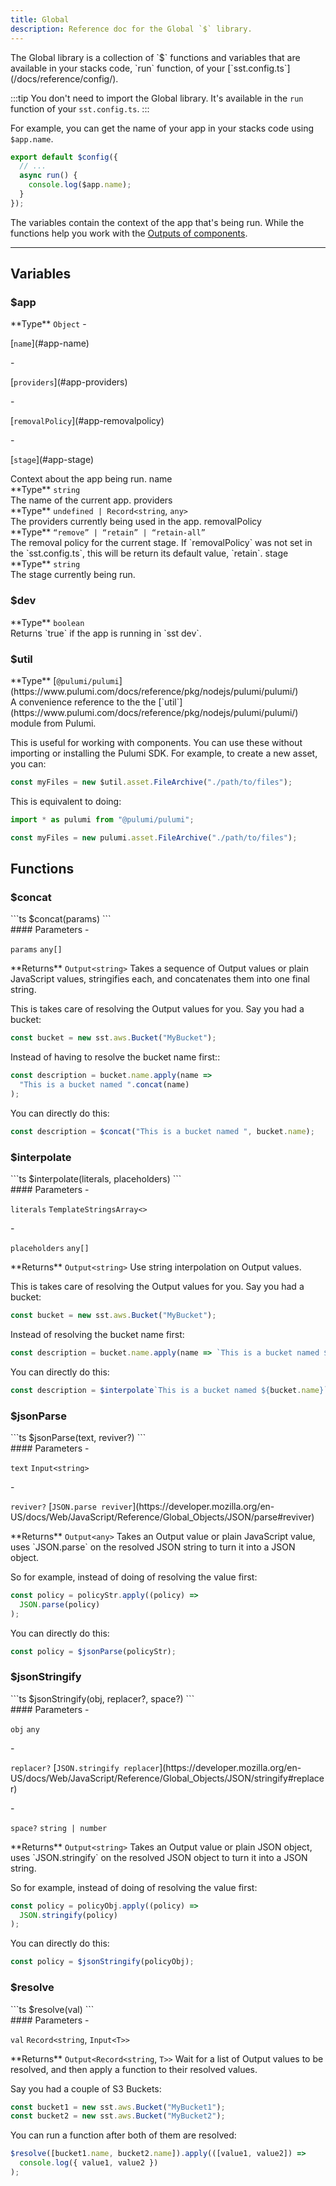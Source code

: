 ```yaml
---
title: Global
description: Reference doc for the Global `$` library.
---
```



<div class="tsdoc">

<Section type="about">
The Global library is a collection of `$` functions and variables that are available in your stacks code, `run` function, of your [`sst.config.ts`](/docs/reference/config/).

:::tip
You don't need to import the Global library. It's available in the `run` function of your `sst.config.ts`.
:::

For example, you can get the name of your app in your stacks code using `$app.name`.

```ts title="sst.config.ts" {4}
export default $config({
  // ...
  async run() {
    console.log($app.name);
  }
});
```

The variables contain the context of the app that's being run. While the functions help you work with the [Outputs of components](/docs/components##inputs--outputs).
</Section>

---

## Variables

### $app
<Segment>
<Section type="parameters">
<InlineSection>
**Type** <code class="primitive">Object</code>
</InlineSection>
- <p>[<code class="key">name</code>](#app-name)</p>
- <p>[<code class="key">providers</code>](#app-providers)</p>
- <p>[<code class="key">removalPolicy</code>](#app-removalpolicy)</p>
- <p>[<code class="key">stage</code>](#app-stage)</p>
</Section>
Context about the app being run.
</Segment>
<NestedTitle id="app-name" Tag="h4" parent="$app.">name</NestedTitle>
<Segment>
<Section type="parameters">
<InlineSection>
**Type** <code class="primitive">string</code>
</InlineSection>
</Section>
The name of the current app.
</Segment>
<NestedTitle id="app-providers" Tag="h4" parent="$app.">providers</NestedTitle>
<Segment>
<Section type="parameters">
<InlineSection>
**Type** <code class="primitive">undefined</code><code class="symbol"> | </code><code class="primitive">Record</code><code class="symbol">&lt;</code><code class="primitive">string</code>, <code class="primitive">any</code><code class="symbol">&gt;</code>
</InlineSection>
</Section>
The providers currently being used in the app.
</Segment>
<NestedTitle id="app-removalpolicy" Tag="h4" parent="$app.">removalPolicy</NestedTitle>
<Segment>
<Section type="parameters">
<InlineSection>
**Type** <code class="symbol">&ldquo;</code><code class="primitive">remove</code><code class="symbol">&rdquo;</code><code class="symbol"> | </code><code class="symbol">&ldquo;</code><code class="primitive">retain</code><code class="symbol">&rdquo;</code><code class="symbol"> | </code><code class="symbol">&ldquo;</code><code class="primitive">retain-all</code><code class="symbol">&rdquo;</code>
</InlineSection>
</Section>
The removal policy for the current stage. If `removalPolicy` was not set in the `sst.config.ts`, this will be return its default value, `retain`.
</Segment>
<NestedTitle id="app-stage" Tag="h4" parent="$app.">stage</NestedTitle>
<Segment>
<Section type="parameters">
<InlineSection>
**Type** <code class="primitive">string</code>
</InlineSection>
</Section>
The stage currently being run.
</Segment>

### $dev
<Segment>
<Section type="parameters">
<InlineSection>
**Type** <code class="primitive">boolean</code>
</InlineSection>
</Section>
Returns `true` if the app is running in `sst dev`.
</Segment>

### $util
<Segment>
<Section type="parameters">
<InlineSection>
**Type** [<code class="type">@pulumi/pulumi</code>](https://www.pulumi.com/docs/reference/pkg/nodejs/pulumi/pulumi/)
</InlineSection>
</Section>
A convenience reference to the the [`util`](https://www.pulumi.com/docs/reference/pkg/nodejs/pulumi/pulumi/) module from Pulumi.

This is useful for working with components. You can use these without importing or installing the Pulumi SDK.
For example, to create a new asset, you can:

```ts title="sst.config.ts"
const myFiles = new $util.asset.FileArchive("./path/to/files");
```

This is equivalent to doing:

```ts title="sst.config.ts"
import * as pulumi from "@pulumi/pulumi";

const myFiles = new pulumi.asset.FileArchive("./path/to/files");
```
</Segment>

## Functions

### $concat
<Segment>
<Section type="signature">
```ts
$concat(params)
```
</Section>

<Section type="parameters">
#### Parameters
- <p><code class="key">params</code> <code class="primitive">any</code><code class="symbol">[]</code></p>
</Section>

<InlineSection>
**Returns** <code class="primitive">Output</code><code class="symbol">&lt;</code><code class="primitive">string</code><code class="symbol">&gt;</code>
</InlineSection>
Takes a sequence of Output values or plain JavaScript values, stringifies each,
and concatenates them into one final string.

This is takes care of resolving the Output values for you. Say you had a bucket:

```ts
const bucket = new sst.aws.Bucket("MyBucket");
```

Instead of having to resolve the bucket name first::

```ts
const description = bucket.name.apply(name =>
  "This is a bucket named ".concat(name)
);
```

You can directly do this:

```ts
const description = $concat("This is a bucket named ", bucket.name);
```
</Segment>

### $interpolate
<Segment>
<Section type="signature">
```ts
$interpolate(literals, placeholders)
```
</Section>

<Section type="parameters">
#### Parameters
- <p><code class="key">literals</code> <code class="primitive">TemplateStringsArray</code><code class="symbol">&lt;</code><code class="symbol">&gt;</code></p>
- <p><code class="key">placeholders</code> <code class="primitive">any</code><code class="symbol">[]</code></p>
</Section>

<InlineSection>
**Returns** <code class="primitive">Output</code><code class="symbol">&lt;</code><code class="primitive">string</code><code class="symbol">&gt;</code>
</InlineSection>
Use string interpolation on Output values.

This is takes care of resolving the Output values for you. Say you had a bucket:

```ts
const bucket = new sst.aws.Bucket("MyBucket");
```

Instead of resolving the bucket name first:

```ts
const description = bucket.name.apply(name => `This is a bucket named ${name}`);
```

You can directly do this:
```ts
const description = $interpolate`This is a bucket named ${bucket.name}`;
```
</Segment>

### $jsonParse
<Segment>
<Section type="signature">
```ts
$jsonParse(text, reviver?)
```
</Section>

<Section type="parameters">
#### Parameters
- <p><code class="key">text</code> <code class="primitive">Input</code><code class="symbol">&lt;</code><code class="primitive">string</code><code class="symbol">&gt;</code></p>
- <p><code class="key">reviver?</code> [<code class="type">JSON.parse reviver</code>](https://developer.mozilla.org/en-US/docs/Web/JavaScript/Reference/Global_Objects/JSON/parse#reviver)</p>
</Section>

<InlineSection>
**Returns** <code class="primitive">Output</code><code class="symbol">&lt;</code><code class="primitive">any</code><code class="symbol">&gt;</code>
</InlineSection>
Takes an Output value or plain JavaScript value, uses `JSON.parse`
on the resolved JSON string to turn it into a JSON object.

So for example, instead of doing of resolving the value first:

```ts
const policy = policyStr.apply((policy) =>
  JSON.parse(policy)
);
```

You can directly do this:

```ts
const policy = $jsonParse(policyStr);
```
</Segment>

### $jsonStringify
<Segment>
<Section type="signature">
```ts
$jsonStringify(obj, replacer?, space?)
```
</Section>

<Section type="parameters">
#### Parameters
- <p><code class="key">obj</code> <code class="primitive">any</code></p>
- <p><code class="key">replacer?</code> [<code class="type">JSON.stringify replacer</code>](https://developer.mozilla.org/en-US/docs/Web/JavaScript/Reference/Global_Objects/JSON/stringify#replacer)</p>
- <p><code class="key">space?</code> <code class="primitive">string</code><code class="symbol"> | </code><code class="primitive">number</code></p>
</Section>

<InlineSection>
**Returns** <code class="primitive">Output</code><code class="symbol">&lt;</code><code class="primitive">string</code><code class="symbol">&gt;</code>
</InlineSection>
Takes an Output value or plain JSON object, uses `JSON.stringify`
on the resolved JSON object to turn it into a JSON string.

So for example, instead of doing of resolving the value first:

```ts
const policy = policyObj.apply((policy) =>
  JSON.stringify(policy)
);
```

You can directly do this:

```ts
const policy = $jsonStringify(policyObj);
```
</Segment>

### $resolve
<Segment>
<Section type="signature">
```ts
$resolve(val)
```
</Section>

<Section type="parameters">
#### Parameters
- <p><code class="key">val</code> <code class="primitive">Record</code><code class="symbol">&lt;</code><code class="primitive">string</code>, <code class="primitive">Input</code><code class="symbol">&lt;</code><code class="primitive">T</code><code class="symbol">&gt;</code><code class="symbol">&gt;</code></p>
</Section>

<InlineSection>
**Returns** <code class="primitive">Output</code><code class="symbol">&lt;</code><code class="primitive">Record</code><code class="symbol">&lt;</code><code class="primitive">string</code>, <code class="primitive">T</code><code class="symbol">&gt;</code><code class="symbol">&gt;</code>
</InlineSection>
Wait for a list of Output values to be resolved, and then apply a function to their resolved values.

Say you had a couple of S3 Buckets:
```ts
const bucket1 = new sst.aws.Bucket("MyBucket1");
const bucket2 = new sst.aws.Bucket("MyBucket2");
```

You can run a function after both of them are resolved:

```ts
$resolve([bucket1.name, bucket2.name]).apply(([value1, value2]) =>
  console.log({ value1, value2 })
);
```
</Segment>
</div>

